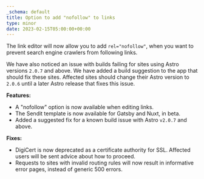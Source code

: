 ```yaml
---
_schema: default
title: Option to add "nofollow" to links
type: minor
date: 2023-02-15T05:00:00+00:00
---
```

The link editor will now allow you to add `rel="nofollow"`, when you want to prevent search engine crawlers from following links.

We have also noticed an issue with builds failing for sites using Astro versions `2.0.7` and above. We have added a build suggestion to the app that should fix these sites. Affected sites should change their Astro version to `2.0.6` until a later Astro release that fixes this issue.

**Features:**

* A "nofollow" option is now available when editing links.
* The Sendit template is now available for Gatsby and Nuxt, in beta.
* Added a suggested fix for a known build issue with Astro `v2.0.7` and above.

**Fixes:**

* DigiCert is now deprecated as a certificate authority for SSL. Affected users will be sent advice about how to proceed.
* Requests to sites with invalid routing rules will now result in informative error pages, instead of generic 500 errors.
